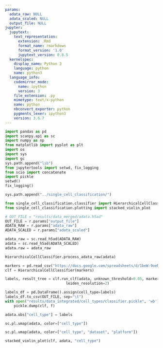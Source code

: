 ```yaml
---
params:
  adata_raw: NULL
  adata_scaled: NULL
  output_file: NULL
jupyter:
  jupytext:
    text_representation:
      extension: .Rmd
      format_name: rmarkdown
      format_version: '1.0'
      jupytext_version: 0.8.5
  kernelspec:
    display_name: Python 3
    language: python
    name: python3
  language_info:
    codemirror_mode:
      name: ipython
      version: 3
    file_extension: .py
    mimetype: text/x-python
    name: python
    nbconvert_exporter: python
    pygments_lexer: ipython3
    version: 3.6.7
---
```


```python
import pandas as pd
import scanpy.api as sc
import numpy as np
from matplotlib import pyplot as plt
import os
import sys
import gc
sys.path.append("lib")
from jupytertools import setwd, fix_logging
from scio import concatenate
import pickle
setwd()
fix_logging()
```

```python
sys.path.append("../single_cell_classification/")
```

```python
from single_cell_classification.classifier import HierarchicalCellClassifier
from single_cell_classification.plotting import stacked_violin_plot
```

```python
# OUT_FILE = "results/data_merged/adata.h5ad"
OUT_FILE = r.params["output_file"]
ADATA_RAW = r.params["adata_raw"]
ADATA_SCALED = r.params["adata_scaled"]
```

```python
adata_raw = sc.read_h5ad(ADATA_RAW)
adata = sc.read_h5ad(ADATA_SCALED)
adata.raw = adata_raw
```

```python
HierarchicalCellClassifier.process_adata_raw(adata)
```

```python
markers = pd.read_csv("https://docs.google.com/spreadsheets/d/1beW-9oeM31P50NFvNLVvsdXlfh_tOjsmIrnwV2ZlxDU/gviz/tq?tqx=out:csv&sheet=selected")
clf = HierarchicalCellClassifier(markers)
```

```python
labels, result_tree = clf.run_clf(adata, unknown_threshold=0.05, marker_thres=.5, cluster_threshold=.5,
                            leiden_resolution=2)
```

```python
labels_df = pd.DataFrame().assign(cell_type=labels)
labels_df.to_csv(OUT_FILE, sep="\t")
with open("results/data_integrated/cell_types/classifier.pickle", 'wb') as f:
    pickle.dump(clf, f)
```

```python
adata.obs["cell_type"] = labels
```

```python
sc.pl.umap(adata, color=["cell_type"])
```

```python
sc.pl.umap(adata, color=["cell_type", "dataset", "platform"])
```

```python
stacked_violin_plot(clf, adata, "cell_type")
```
